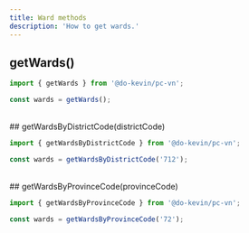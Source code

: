 ```yaml
---
title: Ward methods
description: 'How to get wards.'
---
```


## getWards()

```javascript
import { getWards } from '@do-kevin/pc-vn';

const wards = getWards();
```

<br />
## getWardsByDistrictCode(districtCode)

```javascript
import { getWardsByDistrictCode } from '@do-kevin/pc-vn';

const wards = getWardsByDistrictCode('712');
```

<br />
## getWardsByProvinceCode(provinceCode)

```javascript
import { getWardsByProvinceCode } from '@do-kevin/pc-vn';

const wards = getWardsByProvinceCode('72');
```
